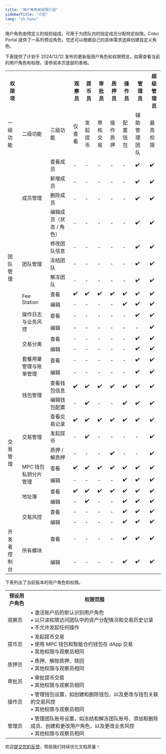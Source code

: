 ```yaml
---
title: "用户角色和权限介绍"
sidebarTitle: "介绍"
lang: "zh-hans"
---
```


用户角色由预定义的规则组成，可用于为团队内的指定成员分配特定权限。Cobo Portal 提供了一系列预设角色，您还可以根据自己的具体需求选择创建自定义角色。

<Note>
  下表提供了计划于 2024/12/12 发布的更新版用户角色和权限预览。如需查看当前的用户角色和权限，请参阅本页底部的表格。
</Note>

<table class="six-columns-fixed-first-row-cn">
  <tr>
    <th>权限项</th>
    <th></th>
    <th></th>
    <th>观察员</th>
    <th>提币员</th>
    <th>审批员</th>
    <th>质押员</th>
    <th>操作员</th>
    <th>管理员</th>
    <th>超级管理员</th>
  </tr>
  <tr>
    <td>一级功能</td>
    <td>二级功能</td>
    <td>三级功能</td>
    <td>仅查看</td>
    <td>发起提币</td>
    <td>审核交易</td>
    <td>操作质押</td>
    <td>配置钱包</td>
    <td>辅助管理团队</td>
    <td>最高权限</td>
  </tr>
  <tr>
    <td rowspan="15">团队管理</td>
    <td rowspan="4">成员管理</td>
    <td>查看成员</td>
    <td>-</td>
    <td>-</td>
    <td>-</td>
    <td>-</td>
    <td>-</td>
    <td>✔️</td>
    <td>✔️</td>
  </tr>
  <tr>
    <td>新增成员</td>
    <td>-</td>
    <td>-</td>
    <td>-</td>
    <td>-</td>
    <td>-</td>
    <td>✔️</td>
    <td>✔️</td>
  </tr>
  <tr>
    <td>删除成员</td>
    <td>-</td>
    <td>-</td>
    <td>-</td>
    <td>-</td>
    <td>-</td>
    <td>✔️</td>
    <td>✔️</td>
  </tr>
  <tr>
    <td>编辑成员（状态 / 角色）</td>
    <td>-</td>
    <td>-</td>
    <td>-</td>
    <td>-</td>
    <td>-</td>
    <td>✔️</td>
    <td>✔️</td>
  </tr>
  <tr>
    <td rowspan="3">团队管理</td>
    <td>修改团队信息</td>
    <td>-</td>
    <td>-</td>
    <td>-</td>
    <td>-</td>
    <td>-</td>
    <td>✔️</td>
    <td>✔️</td>
  </tr>
  <tr>
    <td>冻结团队</td>
    <td>-</td>
    <td>-</td>
    <td>-</td>
    <td>-</td>
    <td>-</td>
    <td>✔️</td>
    <td>✔️</td>
  </tr>
  <tr>
    <td>解冻团队</td>
    <td>-</td>
    <td>-</td>
    <td>-</td>
    <td>-</td>
    <td>-</td>
    <td>✔️</td>
    <td>✔️</td>
  </tr>
  <tr>
    <td rowspan="2">Fee Station</td>
    <td>查看</td>
    <td>✔️</td>
    <td>✔️</td>
    <td>✔️</td>
    <td>✔️</td>
    <td>✔️</td>
    <td>✔️</td>
    <td>✔️</td>
  </tr>
  <tr>
    <td>编辑</td>
    <td>-</td>
    <td>-</td>
    <td>-</td>
    <td>-</td>
    <td>✔️</td>
    <td>✔️</td>
    <td>✔️</td>
  </tr>
  <tr>
    <td rowspan="2">操作日志与业务风控</td>
    <td>查看</td>
    <td>-</td>
    <td>-</td>
    <td>-</td>
    <td>-</td>
    <td>-</td>
    <td>✔️</td>
    <td>✔️</td>
  </tr>
  <tr>
    <td>编辑</td>
    <td>-</td>
    <td>-</td>
    <td>-</td>
    <td>-</td>
    <td>-</td>
    <td>-</td>
    <td>✔️</td>
  </tr>
  <tr>
    <td rowspan="2">交易分类</td>
    <td>查看</td>
    <td>-</td>
    <td>-</td>
    <td>-</td>
    <td>-</td>
    <td>-</td>
    <td>✔️</td>
    <td>✔️</td>
  </tr>
  <tr>
    <td>编辑</td>
    <td>-</td>
    <td>-</td>
    <td>-</td>
    <td>-</td>
    <td>-</td>
    <td>✔️</td>
    <td>✔️</td>
  </tr>
  <tr>
    <td rowspan="2">套餐用量管理与账单管理</td>
    <td>查看</td>
    <td>-</td>
    <td>-</td>
    <td>-</td>
    <td>-</td>
    <td>-</td>
    <td>✔️</td>
    <td>✔️</td>
  </tr>
  <tr>
    <td>编辑</td>
    <td>-</td>
    <td>-</td>
    <td>-</td>
    <td>-</td>
    <td>-</td>
    <td>✔️</td>
    <td>✔️</td>
  </tr>
  <tr>
    <td rowspan="11">交易管理</td>
    <td rowspan="2">钱包管理</td>
    <td>查看钱包信息</td>
    <td>✔️</td>
    <td>✔️</td>
    <td>✔️</td>
    <td>✔️</td>
    <td>✔️</td>
    <td>✔️</td>
    <td>✔️</td>
  </tr>
  <tr>
    <td>编辑钱包配置</td>
    <td>-</td>
    <td>✔️</td>
    <td>-</td>
    <td>-</td>
    <td>✔️</td>
    <td>✔️</td>
    <td>✔️</td>
  </tr>
  <tr>
    <td rowspan="3">交易管理</td>
    <td>查看交易记录</td>
    <td>✔️</td>
    <td>✔️</td>
    <td>✔️</td>
    <td>✔️</td>
    <td>✔️</td>
    <td>✔️</td>
    <td>✔️</td>
  </tr>
  <tr>
    <td>发起提币</td>
    <td>-</td>
    <td>✔️</td>
    <td>-</td>
    <td>-</td>
    <td>-</td>
    <td>-</td>
    <td>✔️</td>
  </tr>
  <tr>
    <td>质押 / 解质押</td>
    <td>-</td>
    <td>-</td>
    <td>-</td>
    <td>✔️</td>
    <td>-</td>
    <td>-</td>
    <td>✔️</td>
  </tr>
  <tr>
    <td rowspan="2">MPC 钱包私钥分片管理</td>
    <td>查看</td>
    <td>✔️</td>
    <td>✔️</td>
    <td>✔️</td>
    <td>✔️</td>
    <td>✔️</td>
    <td>✔️</td>
    <td>✔️</td>
  </tr>
  <tr>
    <td>编辑</td>
    <td>-</td>
    <td>-</td>
    <td>-</td>
    <td>-</td>
    <td>✔️</td>
    <td>✔️</td>
    <td>✔️</td>
  </tr>
  <tr>
    <td rowspan="2">地址簿</td>
    <td>查看</td>
    <td>✔️</td>
    <td>✔️</td>
    <td>✔️</td>
    <td>✔️</td>
    <td>✔️</td>
    <td>✔️</td>
    <td>✔️</td>
  </tr>
  <tr>
    <td>编辑</td>
    <td>-</td>
    <td>✔️</td>
    <td>-</td>
    <td>-</td>
    <td>✔️</td>
    <td>✔️</td>
    <td>✔️</td>
  </tr>
  <tr>
    <td rowspan="2">交易风控</td>
    <td>查看</td>
    <td>-</td>
    <td>-</td>
    <td>-</td>
    <td>-</td>
    <td>✔️</td>
    <td>✔️</td>
    <td>✔️</td>
  </tr>
  <tr>
    <td>编辑</td>
    <td>-</td>
    <td>-</td>
    <td>-</td>
    <td>-</td>
    <td>✔️</td>
    <td>✔️</td>
    <td>✔️</td>
  </tr>
  <tr>
    <td rowspan="2">开发者控制台</td>
    <td rowspan="2">所有模块</td>
    <td>查看</td>
    <td>-</td>
    <td>-</td>
    <td>-</td>
    <td>-</td>
    <td>✔️</td>
    <td>✔️</td>
    <td>✔️</td>
  </tr>
  <tr>
    <td>编辑</td>
    <td>-</td>
    <td>-</td>
    <td>-</td>
    <td>-</td>
    <td>✔️</td>
    <td>✔️</td>
    <td>✔️</td>
  </tr>
</table>

<Note>下表列出了当前版本的用户角色和权限。</Note>

<table class="six-columns">
  <tr>
    <th>预设用户角色</th>
    <th>权限范围</th>
  </tr>
  <tr>
    <td>观察员</td>
    <td>• 激活账户后的默认识别用户角色<br/>• 以只读权限访问团队中的资产分配情况和交易历史记录<br/>• 不允许发起任何操作</td>
  </tr>
  <tr>
    <td>提币员</td>
    <td>• 发起提币交易<br/>• 使用 MPC 钱包和智能合约钱包在 dApp 交易<br/>• 其他权限与观察员相同</td>
  </tr>
  <tr>
    <td>质押员</td>
    <td>• 质押、解除质押、赎回<br/>• 其他权限与观察员相同</td>
  </tr>
  <tr>
    <td>审批员</td>
    <td>• 审批提币交易<br/>• 其他权限与观察员相同</td>
  </tr>
  <tr>
    <td>操作员</td>
    <td>• 管理钱包设置，如创建和删除钱包，以及更改与钱包关联的交易风控<br/>• 其他权限与观察员相同</td>
  </tr>
  <tr>
    <td>管理员</td>
    <td>• 管理团队账号设置，如冻结和解冻团队账号、添加和删除成员、创建和更改用户角色，以及更改业务风控<br/>• 其他权限与观察员相同</td>
  </tr>
</table>


<Tip>欢迎[提交您的反馈](https://forms.zohopublic.com/cobo/form/DocumentFeedbackForm/formperma/QvLOhxJv1_JMsJ-1dleZ8Itb_7rzN-LtgvsDdxosoVI?referrername=manuals)，帮助我们持续优化文档质量！</Tip>